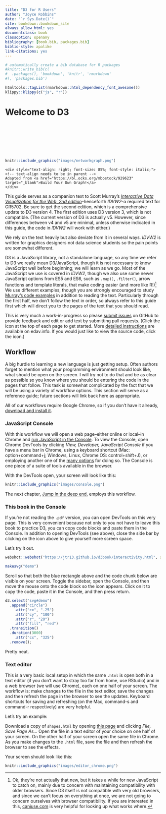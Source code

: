 ```yaml
--- 
title: "D3 for R Users"
author: "Joyce Robbins"
date: "`r Sys.Date()`"
site: bookdown::bookdown_site
always_allow_html: yes
documentclass: book
classoption: openany 
bibliography: [book.bib, packages.bib]
biblio-style: apalike
link-citations: yes
---
```


```r
# automatically create a bib database for R packages
#knitr::write_bib(c(
#  .packages(), 'bookdown', 'knitr', 'rmarkdown'
#), 'packages.bib')

htmltools::tagList(rmarkdown::html_dependency_font_awesome())
klippy::klippy(c("js", "r"))
```

# Welcome to D3 {-}

<style>
rect {
	pointer-events: all;
	}

	.node {
	fill: blue;
	}

	.cursor {
	fill: none;
	stroke: brown;
	pointer-events: none;
	}

	.link {
	stroke: red;
}

.svg-container {
	display: inline-block;
	position: relative;
	width: 100%;
	padding-bottom: 20%;  <!-- changed this to be the same as y/x aspect ratio, not explained-->
	vertical-align: top;
	overflow: hidden;
}
.svg-content {
	display: inline-block;
	position: absolute;
	top: 0;
	left: 0;
}
</style>

<div id="container" class="svg-container">
<script src="https://d3js.org/d3.v3.min.js"></script>
<script src="scripts/index1.js"></script>
</div>


```r
knitr::include_graphics("images/networkgraph.png")
```

```asis
<div style="text-align: right; font-size: 85%; font-style: italic;"> <!-- text-align needs to be in parent -->
Adapted from <a href="https://bl.ocks.org/mbostock/929623" target="_blank">Build Your Own Graph!</a>
</div>
```


This guide serves as a companion text to Scott Murray’s [*Interactive Data Visualization for the Web, 2nd edition*](https://www.amazon.com/Interactive-Data-Visualization-Web-Introduction/dp/1491921285/)--henceforth *IDVW2*--a required text for GR5702. Be sure to get the second edition, which is a comprehensive update to D3 version 4. The first edition uses D3 version 3, which is not compatible. (The current version of D3 is actually v5.  However, since differences between v4 and v5 are minimal, unless otherwise indicated in this guide, the code in *IDVW2* will work with either.)

We rely on the text heavily but also deviate from it in several ways. *IDVW2* is written for graphics designers not data science students so the pain points are somewhat different. 

D3 is a JavaScript library, not a standalone language, so any time we refer to D3 we really mean D3/JavaScript, though it is not necessary to know JavaScript well before beginning; we will learn as we go. Most of the JavaScript we use is covered in *IDVW2*, though we also use some newer JavaScript options from ES5 and ES6, such as `.map()`, `.filter()`, arrow functions and template literals, that make coding easier (and more like R!)^[Ok, they're not actually that new, but it takes a while for new JavaScript to catch on, mainly due to concern with maintaining compatibility with older browsers. Since D3 itself is not compatible with very old browsers, and since we can't focus on everything at once, we are not going to concern ourselves with browser compatibility. If you are interested in this, [caniuse.com](https://caniuse.com){target="_blank"} is very helpful for looking up what works where.] We use different examples, though you are strongly encouraged to study [Murray's code examples ](https://github.com/alignedleft/d3-book/releases){target="_blank"} in addition to reading the text. Particularly through the first half, we don't follow the text in order, so always refer to this guide first which will direct you to the pages of the text that you should read.

This is very much a work-in-progress so please [submit issues](https://github.com/jtr13/d3book/issues){target="_blank"} on GitHub to provide feedback and edit or add text by submitting pull requests. (Click the <i class="fas fa-edit"></i> icon at the top of each page to get started. More [detailed instructions](https://edav.info/contribute.html#step-2-click-the-edit-button){target="_blank"} are available on edav.info. If you would just like to view the source code, click the <i class="fa fa-eye"></i> icon.)

## Workflow

A big hurdle to learning a new language is just getting setup. Often authors forget to mention what your programming environment should look like, what should be open on the screen. I will try not to do that and be as clear as possible so you know where you should be entering the code in the pages that follow. This task is somewhat complicated by the fact that we will be using a variety of workflow options.  This section will serve as a reference guide; future sections will link back here as appropriate.

All of our workflows require Google Chrome, so if you don't have it already, [download and install it](https://www.google.com/chrome/){target="_blank"}.


### JavaScript Console

With this workflow we will open a web page--either online or local--in Chrome and [run JavaScript in the Console](https://developers.google.com/web/tools/chrome-devtools/console/javascript){target="_blank"}. To view the Console, open Chrome DevTools by clicking *View, Developer, JavaScript Console* if you have a menu bar in Chrome, using a keyboard shortcut (Mac: option+command+j; Windows, Linux, Chrome OS: control+shift+J), or employing another one of the [many options](https://developers.google.com/web/tools/chrome-devtools/open){target="_blank"} for doing so. The Console is one piece of a suite of tools available in the browser.

With the DevTools open, your screen will look like this:

```r
knitr::include_graphics("images/console.png")
```


The next chapter, [Jump in the deep end](jump.html), employs this workflow.

### This book in the Console

If you're not reading the `.pdf` version, you can open DevTools on this very page. This is very convenient because not only to you not have to leave this book to practice D3, you can copy code blocks and paste them in the Console.  In addition to opening DevTools (see above), close the side bar by clicking on the <i class="fa fa-align-justify"></i> icon above to give yourself more screen space.

Let's try it out. 

```r
webshot::webshot("https://jtr13.github.io/d3book/interactivity.html", selector = "#demo")
```

```r
makesvg("demo")
```

Scroll so that both the blue rectangle above and the code chunk below are visible on your screen. Toggle the sidebar, open the Console, and then move the mouse onto the code block so the <i class="fa fa-copy"></i> icon appears. Click on it to copy the code, paste it in the Console, and then press return.

``` js
d3.select("svg#demo")
  .append("circle")
    .attr("cx", "-25")              
    .attr("cy", "100")
    .attr("r", "20")
    .attr("fill", "red")
  .transition()
  .duration(3000)
    .attr("cx", "325")
  .remove();
```    

Pretty neat.

### Text editor

This is a very basic local setup in which the same `.html` is open both in a text editor (if you don't want to stray too far from home, use RStudio) and in a web browser (we will use Chrome), each on one half of your screen. The workflow is: make changes to the file in the text editor, save the changes and then refresh the page in the browser to see the updates. Keyboard shortcuts for saving and refreshing (on the Mac, command-s and command-r respectively) are very helpful.  

Let's try an example:

Download a copy of `shapes.html` by opening [this page](https://raw.githubusercontent.com/jtr13/d3book/master/code/shapes.html){target="_blank"} and clicking *File, Save Page As...* Open the file in a text editor of your choice on one half of your screen. On the other half of your screen open the same file in Chrome. As you make changes to the `.html` file, save the file and then refresh the browser to see the effects. 

Your screen should look like this:

```r
knitr::include_graphics("images/editor_chrome.png")
```



